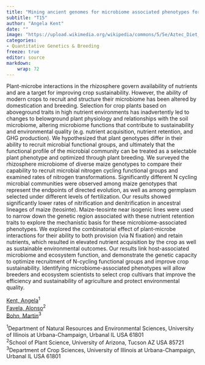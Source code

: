 ```yaml
---
title: "Mining ancient genomes for microbiome associated phenotypes for nutrient retention in agroecosystems"
subtitle: "T15"
author: "Angela Kent"
date: ""
image: "https://upload.wikimedia.org/wikipedia/commons/5/5e/Aztec_Diet_Basket_of_Corn_%289755332575%29.jpg"
categories: 
- Quantitative Genetics & Breeding
freeze: true
editor: source
markdown: 
    wrap: 72
---
```


Plant-microbe interactions in the rhizosphere govern availability of nutrients and are a target for improving crop sustainability. However, the ability of modern crops to recruit and structure their microbiome has been altered by domestication and breeding. Selection for crop plants based on aboveground traits in high nutrient environments has inadvertently led to changes to belowground plant physiology and relationships with the soil microbiome, altering microbiome functions that contribute to sustainability and environmental quality (e.g. nutrient acquisition, nutrient retention, and GHG production). We hypothesized that plant genotypes differ in their ability to recruit microbial functional groups, and ultimately that the functional profile of the microbial community can be treated as a selectable plant phenotype and optimized through plant breeding. We surveyed the rhizosphere microbiome of diverse maize genotypes to compare their capability to recruit microbial nitrogen cycling functional groups and examined rates of nitrogen transformations. Significantly different N cycling microbial communities were observed among maize genotypes that represent the endpoints of directed evolution, as well as among germplasm selected under different levels of fertilization. Our results showed significantly lower rates of nitrification and denitrification in ancestral lineages of maize (teosinte). Maize-teosinte near isogenic lines were used to narrow down the genetic region associated with these nutrient retention traits to explore the mechanistic basis for these microbiome-associated phenotypes. We explored the combinatorial effect of plant-microbe interactions for their ability to both provision (via N fixation) and retain nutrients, which resulted in elevated nutrient acquisition by the crop as well as sustainable environmental outcomes. Our results link host-associated microbiome and ecosystem function, and demonstrate the genetic capacity to optimize recruitment of N-cycling functional groups and improve crop sustainability. Identifying microbiome-associated phenotypes will allow breeders and ecosystem scientists to select crop cultivars that improve the efficiency and sustainability of agriculture and protect environmental quality.

<a href='mailto:akent@illinois.edu'>Kent, Angela</a><sup>1</sup><br><a href='mailto:favelaa1@uci.edu'>Favela, Alonso</a><sup>2</sup><br><a href='mailto:mbohn@illinois.edu'>Bohn, Martin</a><sup>3</sup><br>

<sup>1</sup>Department of Natural Resources and Environmental Sciences, University of Illinois at Urbana-Champaign, Urbanal IL USA 61801<br><sup>2</sup>School of Plant Science, University of Arizona, Tucson AZ USA 85721<br><sup>3</sup>Department of Crop Sciences, University of Illinois at Urbana-Champaign, Urbanal IL USA 61801<br>